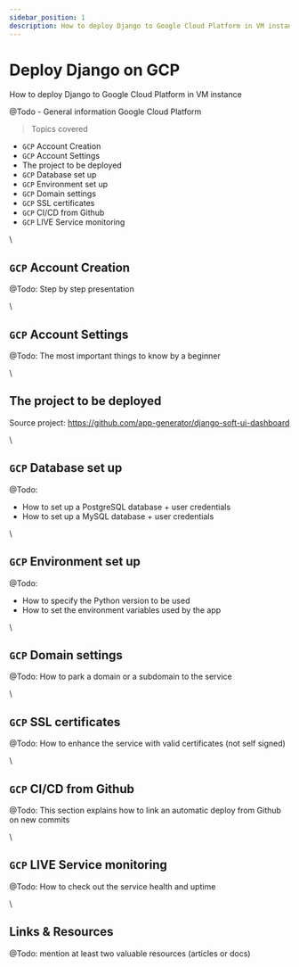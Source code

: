 ```yaml
---
sidebar_position: 1
description: How to deploy Django to Google Cloud Platform in VM instance
---
```


# Deploy Django on GCP

<SubHeading color="#25c2a0">How to deploy Django to Google Cloud Platform in VM instance</SubHeading>

@Todo - General information Google Cloud Platform

> Topics covered

- `GCP` Account Creation
- `GCP` Account Settings
- The project to be deployed
- `GCP` Database set up
- `GCP` Environment set up
- `GCP` Domain settings
- `GCP` SSL certificates
- `GCP` CI/CD from Github
- `GCP` LIVE Service monitoring

\

## `GCP` Account Creation

@Todo: Step by step presentation

\

## `GCP` Account Settings

@Todo: The most important things to know by a beginner

\

## The project to be deployed

Source project: https://github.com/app-generator/django-soft-ui-dashboard

\

## `GCP` Database set up

@Todo:

- How to set up a PostgreSQL database + user credentials
- How to set up a MySQL database + user credentials

\

## `GCP` Environment set up

@Todo:

- How to specify the Python version to be used
- How to set the environment variables used by the app

\

## `GCP` Domain settings

@Todo: How to park a domain or a subdomain to the service

\

## `GCP` SSL certificates

@Todo: How to enhance the service with valid certificates (not self signed)

\

## `GCP` CI/CD from Github

@Todo: This section explains how to link an automatic deploy from Github on new commits

\

## `GCP` LIVE Service monitoring

@Todo: How to check out the service health and uptime

\

## Links & Resources

@Todo: mention at least two valuable resources (articles or docs)
